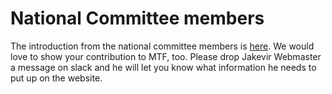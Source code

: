 # National Committee members

The introduction from the national committee members is [here](https://medtechfoundation.org/committee). We would love to show your contribution to MTF, too. Please drop Jakevir Webmaster a message on slack and he will let you know what information he needs to put up on the website. 
